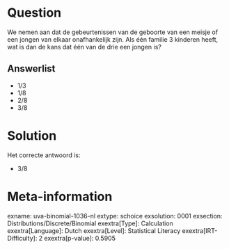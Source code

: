Question
========

We nemen aan dat de gebeurtenissen van de geboorte van een meisje of een
jongen van elkaar onafhankelijk zijn. Als één familie 3 kinderen heeft,
wat is dan de kans dat één van de drie een jongen is?


Answerlist
----------

* 1/3
* 1/8
* 2/8
* 3/8

Solution
========

Het correcte antwoord is: 

* 3/8

Meta-information
================
exname: uva-binomial-1036-nl
extype: schoice
exsolution: 0001
exsection: Distributions/Discrete/Binomial
exextra[Type]: Calculation
exextra[Language]: Dutch
exextra[Level]: Statistical Literacy
exextra[IRT-Difficulty]: 2
exextra[p-value]: 0.5905
